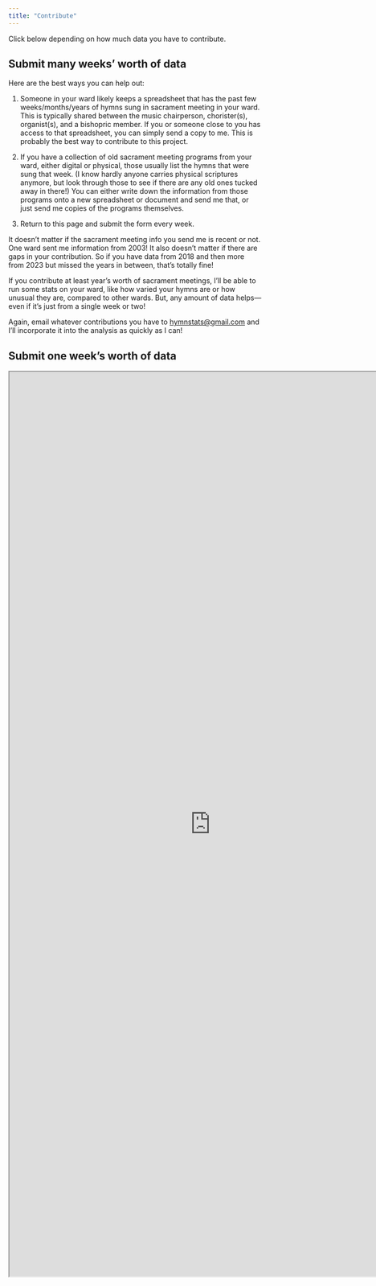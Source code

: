 ```yaml
---
title: "Contribute"
---
```


Click below depending on how much data you have to contribute.

::: {.panel-tabset}

## Submit many weeks' worth of data

Here are the best ways you can help out:

1.  Someone in your ward likely keeps a spreadsheet that has the past few weeks/months/years of hymns sung in sacrament meeting in your ward. This is typically shared between the music chairperson, chorister(s), organist(s), and a bishopric member. If you or someone close to you has access to that spreadsheet, you can simply send a copy to me. This is probably the best way to contribute to this project.

2.  If you have a collection of old sacrament meeting programs from your ward, either digital or physical, those usually list the hymns that were sung that week. (I know hardly anyone carries physical scriptures anymore, but look through those to see if there are any old ones tucked away in there!) You can either write down the information from those programs onto a new spreadsheet or document and send me that, or just send me copies of the programs themselves.

3.  Return to this page and submit the form every week.

It doesn't matter if the sacrament meeting info you send me is recent or not. One ward sent me information from 2003! It also doesn't matter if there are gaps in your contribution. So if you have data from 2018 and then more from 2023 but missed the years in between, that's totally fine!

If you contribute at least year's worth of sacrament meetings, I'll be able to run some stats on your ward, like how varied your hymns are or how unusual they are, compared to other wards. But, any amount of data helps---even if it's just from a single week or two!

Again, email whatever contributions you have to [hymnstats\@gmail.com](mailto:hymnstats@gmail.com) and I'll incorporate it into the analysis as quickly as I can!

## Submit one week's worth of data

<iframe src="https://byu.az1.qualtrics.com/jfe/form/SV_bgx0RRttJ7r7ymy" height="1800px" width="800px"></iframe>


:::

